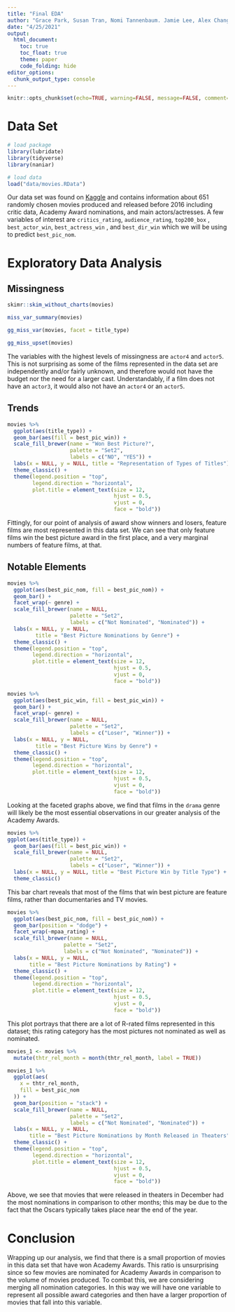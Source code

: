 ```yaml
---
title: "Final EDA"
author: "Grace Park, Susan Tran, Nomi Tannenbaum. Jamie Lee, Alex Chang"
date: "4/25/2021"
output:
  html_document:
    toc: true
    toc_float: true
    theme: paper
    code_folding: hide
editor_options: 
  chunk_output_type: console
---
```


```r
knitr::opts_chunk$set(echo=TRUE, warning=FALSE, message=FALSE, comment=FALSE)
```

# Data Set

```r
# load package 
library(lubridate)
library(tidyverse)
library(naniar)

# load data
load("data/movies.RData")
```

Our data set was found on [Kaggle](https://www.kaggle.com/nichen301/movie-data) and contains information about 651 randomly chosen movies produced and released before 2016 including critic data, Academy Award nominations, and main actors/actresses. A few variables of interest are `critics_rating`, `audience_rating`, `top200_box` , `best_actor_win`, `best_actress_win` , and `best_dir_win` which we will be using to predict `best_pic_nom`.

# Exploratory Data Analysis

## Missingness

```r
skimr::skim_without_charts(movies)

miss_var_summary(movies)

gg_miss_var(movies, facet = title_type)

gg_miss_upset(movies)
```

The variables with the highest levels of missingness are `actor4` and `actor5`. This is not surprising as some of the films represented in the data set are independently and/or fairly unknown, and therefore would not have the budget nor the need for a larger cast. Understandably, if a film does not have an `actor3`, it would also not have an `actor4` or an `actor5`.

## Trends

```r
movies %>% 
  ggplot(aes(title_type)) +
  geom_bar(aes(fill = best_pic_win)) +
  scale_fill_brewer(name = "Won Best Picture?",
                    palette = "Set2",
                    labels = c("NO", "YES")) +
  labs(x = NULL, y = NULL, title = "Representation of Types of Titles") +
  theme_classic() +
  theme(legend.position = "top",
        legend.direction = "horizontal",
        plot.title = element_text(size = 12,
                                  hjust = 0.5,
                                  vjust = 0,
                                  face = "bold"))
```

Fittingly, for our point of analysis of award show winners and losers, feature films are most represented in this data set. We can see that only feature films win the best picture award in the first place, and a very marginal numbers of feature films, at that.

## Notable Elements

```r
movies %>% 
  ggplot(aes(best_pic_nom, fill = best_pic_nom)) +
  geom_bar() +
  facet_wrap(~ genre) +
  scale_fill_brewer(name = NULL,
                    palette = "Set2",
                    labels = c("Not Nominated", "Nominated")) +
  labs(x = NULL, y = NULL,
         title = "Best Picture Nominations by Genre") +
  theme_classic() +
  theme(legend.position = "top",
        legend.direction = "horizontal",
        plot.title = element_text(size = 12,
                                  hjust = 0.5,
                                  vjust = 0,
                                  face = "bold"))

movies %>% 
  ggplot(aes(best_pic_win, fill = best_pic_win)) +
  geom_bar() +
  facet_wrap(~ genre) +
  scale_fill_brewer(name = NULL,
                    palette = "Set2",
                    labels = c("Loser", "Winner")) +
  labs(x = NULL, y = NULL,
         title = "Best Picture Wins by Genre") +
  theme_classic() +
  theme(legend.position = "top",
        legend.direction = "horizontal",
        plot.title = element_text(size = 12,
                                  hjust = 0.5,
                                  vjust = 0,
                                  face = "bold"))
```

Looking at the faceted graphs above, we find that films in the `drama` genre will likely be the most essential observations in our greater analysis of the Academy Awards.

```r
movies %>% 
ggplot(aes(title_type)) +
  geom_bar(aes(fill = best_pic_win)) + 
  scale_fill_brewer(name = NULL,
                    palette = "Set2",
                    labels = c("Loser", "Winner")) + 
  labs(x = NULL, y = NULL, title = "Best Picture Win by Title Type") + 
  theme_classic()
```

This bar chart reveals that most of the films that win best picture are feature films, rather than documentaries and TV movies. 

```r
movies %>% 
  ggplot(aes(best_pic_nom, fill = best_pic_nom)) +
  geom_bar(position = "dodge") +
  facet_wrap(~mpaa_rating) +
  scale_fill_brewer(name = NULL,
                  palette = "Set2",
                  labels = c("Not Nominated", "Nominated")) +
  labs(x = NULL, y = NULL,
       title = "Best Picture Nominations by Rating") +
  theme_classic() +
  theme(legend.position = "top",
        legend.direction = "horizontal",
        plot.title = element_text(size = 12,
                                  hjust = 0.5,
                                  vjust = 0,
                                  face = "bold"))
```

This plot portrays that there are a lot of R-rated films represented in this dataset; this rating category has the most pictures not nominated as well as nominated.

```r
movies_1 <- movies %>% 
  mutate(thtr_rel_month = month(thtr_rel_month, label = TRUE))

movies_1 %>% 
  ggplot(aes(
    x = thtr_rel_month,
    fill = best_pic_nom
  )) +
  geom_bar(position = "stack") +
  scale_fill_brewer(name = NULL,
                    palette = "Set2",
                    labels = c("Not Nominated", "Nominated")) +
  labs(x = NULL, y = NULL,
       title = "Best Picture Nominations by Month Released in Theaters") +
  theme_classic() +
  theme(legend.position = "top",
        legend.direction = "horizontal",
        plot.title = element_text(size = 12,
                                  hjust = 0.5,
                                  vjust = 0,
                                  face = "bold"))
```

Above, we see that movies that were released in theaters in December had the most nominations in comparison to other months; this may be due to the fact that the Oscars typically takes place near the end of the year. 

# Conclusion

Wrapping up our analysis, we find that there is a small proportion of movies in this data set that have won Academy Awards. This ratio is unsurprising since so few movies are nominated for Academy Awards in comparison to the volume of movies produced. To combat this, we are considering merging all nomination categories. In this way we will have one variable to represent all possible award categories and then have a larger proportion of movies that fall into this variable.